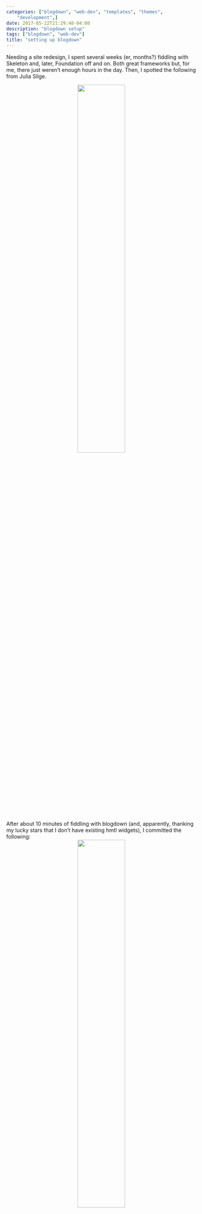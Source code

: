 ```yaml
---
categories: ["blogdown", "web-dev", "templates", "themes",
    "development",]
date: 2017-05-22T21:29:48-04:00
description: "blogdown setup"
tags: ["blogdown", "web-dev"]
title: "setting up blogdown"
---
```


Needing a site redesign, I spent several weeks (er, months?) fiddling with Skeleton and, later, Foundation off and on. Both great frameworks but, for me, there just weren't enough hours in the day. Then, I spotted the following from Julia Silge.

<center>![](/img/blog/20170522/silge.png){width=50%}</center>

After about 10 minutes of fiddling with blogdown (and, apparently, thanking my lucky stars that I don't have existing hmtl widgets), I committed the following:
<center>![](/img/blog/20170522/slicedbread.png){width=50%}</center>

Seriously, blogdown is incredible. I spent a handful of evenings wrangling the site design to my liking, and here we are! As a bonus, who would have thought web design could be done mostly in R?

I won't give a thorough walkthrough; thankfully, this has been beautifully covered by Amber Thomas <a href="https://proquestionasker.github.io/blog/Making_Site/">here</a>, and she and Yihui Xie are currently working on a web-book <a href="https://bookdown.org/yihui/blogdown/">here</a>. To quickly summarize my steps, here are the few lines that built this thing:

```r
library(devtools)
devtools::install_github("rstudio/blogdown")
blogdown::install_hugo()

setwd("/myWebsiteDirectory/")

blogdown::new_site(theme = "nurlansu/hugo-sustain")
```

I customized the <a href="https://github.com/nurlansu/hugo-sustain">Sustain theme</a>, but you can generally pick from most of the Hugo themes. I later decided I also wanted to add in a CV page under the <a href="https://github.com/nurlansu/hugo-vitae">Vitae theme</a>, so I created a subdirectory for those pages:

```r
setwd("/myWebsiteDirectory/vitae")

blogdown::new_site(theme = "nurlansu/hugo-vitae")
```

Since the vitae theme is essentially a single html page, I simply tailored it the way I wanted and copied the index.html file over from the public folder into the Content directory of my Sustain-themed main site. I'm pretty happy with the resulting hack for installing two themes in the same site.

I did a similar thing for my publications page, which was initially built from `blogdown::new_content("publications.Rmd", kind="single")` and then transferred into Content. 

From here on, new blog entries and page updates happen through the following two lines:
```r
# make a new blog entry
blogdown::new_content("blog/2017XXXX/PostName.Rmd", kind="single")

# locally serve the site
blogdown:::serve_site()
```

Something it took me a few minutes to figure out: the site was navigating fine in RStudio, but when I opened it in Chrome/Safari, none of the links were locally directed. To make links relative, the following line must be in your config.toml file `relativeurls = true` (this parameter was absent from the initial config file delivered with Sustain). 

Lastly, the Font Awesome icons are amazing and used everywhere; however, they don't include some of the more academic links (e.g. Google Scholar, arXiv) that one might wish to use. Check <a href="http://jpswalsh.github.io/academicons/">academicons</a> to get your fix. 